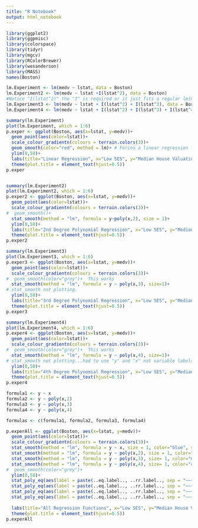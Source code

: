 ```yaml
---
title: "R Notebook"
output: html_notebook
---
```




```r
library(ggplot2)
library(ggpmisc)
library(colorspace)
library(tidyr)
library(mgcv)
library(RColorBrewer)
library(wesanderson)
library(MASS)
names(Boston)

lm.Experiment <- lm(medv ~ lstat, data = Boston)
lm.Experiment2 <- lm(medv ~ lstat +I(lstat^2), data = Boston) 
#Notice "I(lstat^2)" the "I" is required or it just fits a regular lm(medv~lstat, data=Boston)
lm.Experiment3 <- lm(medv ~ lstat + I(lstat^2) + I(lstat^3), data = Boston)
lm.Experiment4 <- lm(medv ~ lstat + I(lstat^2) + I(lstat^3) + I(lstat^4), data = Boston)

summary(lm.Experiment)
plot(lm.Experiment, which = 1:6)
p.exper <- ggplot(Boston, aes(x=lstat, y=medv))+
  geom_point(aes(color=lstat))+
  scale_colour_gradientn(colours = terrain.colors(3))+
  geom_smooth(color="red", method = lm)+ # Forces a linear regression fit.  lm=medv~lstat does not!  It gives the polynomial fit.
  ylim(0,50)+
  labs(title="Linear Regression", x="Low SES", y="Median House Valuation", color="Low SES", caption = "(based on data from Boston Database)")+
  theme(plot.title = element_text(hjust=0.5))
p.exper


summary(lm.Experiment2)
plot(lm.Experiment2, which = 1:6)
p.exper2 <- ggplot(Boston, aes(x=lstat, y=medv))+
  geom_point(aes(color=lstat))+
  scale_colour_gradientn(colours = terrain.colors(3))+
#  geom_smooth()+
  stat_smooth(method = "lm", formula = y~poly(x,2), size = 1)+
  ylim(0,50)+
  labs(title="2nd Degree Polynomial Regression", x="Low SES", y="Median House Valuation", color="Low SES", caption = "(based on data from Boston Database)")+
  theme(plot.title = element_text(hjust=0.5))
p.exper2

summary(lm.Experiment3)
plot(lm.Experiment3, which = 1:6)
p.exper3 <- ggplot(Boston, aes(x=lstat, y=medv))+
  geom_point(aes(color=lstat))+
  scale_colour_gradientn(colours = terrain.colors(3))+
#  geom_smooth(color="grey")+  This works
  stat_smooth(method = "lm", formula = y ~ poly(x,3), size=1)+
# stat_smooth not plotting.
  ylim(0,50)+
  labs(title="3rd Degree Polynomial Regression", x="Low SES", y="Median House Valuation", color="Low SES", caption = "(based on data from Boston Database)")+
  theme(plot.title = element_text(hjust=0.5))
p.exper3

summary(lm.Experiment4)
plot(lm.Experiment4, which = 1:6)
p.exper4 <- ggplot(Boston, aes(x=lstat, y=medv))+
  geom_point(aes(color=lstat))+
  scale_colour_gradientn(colours = terrain.colors(3))+
#  geom_smooth(color="grey")+  This works
  stat_smooth(method = "lm", formula = y ~ poly(x,4), size=1)+
# stat_smooth not plotting...had to use "y" and "x" not variable labels...ffs
  ylim(0,50)+
  labs(title="4th Degree Polynomial Regression", x="Low SES", y="Median House Valuation", color="Low SES", caption = "(based on data from Boston Database)")+
  theme(plot.title = element_text(hjust=0.5))
p.exper4

formula1 <- y ~ x
formula2 <- y ~ poly(x,2)
formula3 <- y ~ poly(x,3)
formula4 <- y ~ poly(x,4)

formulas <- c(formula1, formula2, formula3, formula4)

p.experAll <- ggplot(Boston, aes(x=lstat, y=medv))+
  geom_point(aes(color=lstat))+
  scale_colour_gradientn(colours = terrain.colors(3))+
  stat_smooth(method = "lm", formula = y ~ x, size = 1, color="blue", se=F)+
  stat_smooth(method = "lm", formula = y ~ poly(x,2), size = 1, color="green", se=F)+
  stat_smooth(method = "lm", formula = y ~ poly(x,3), size= 1, color="mediumorchid2", se=F)+  
  stat_smooth(method = "lm", formula = y ~ poly(x,4), size= 1, color="cyan", se=F)+
#  geom_smooth(color="grey")+
  ylim(0,50)+
  stat_poly_eq(aes(label = paste(..eq.label.., ..rr.label.., sep = "~~~")),formula = formula1, eq.with.lhs = "italic(hat(y))~`=`~", parse = TRUE, label.x = 25, color="blue")+
  stat_poly_eq(aes(label = paste(..eq.label.., ..rr.label.., sep = "~~~")), formula = formula2, parse = TRUE, eq.with.lhs = "italic(hat(y))~`=`~", label.y = 40, label.x = 25, color="green")+
  stat_poly_eq(aes(label = paste(..eq.label.., ..rr.label.., sep = "~~~")), formula = formula3, parse = TRUE, eq.with.lhs = "italic(hat(y))~`=`~", label.y = 32, label.x = 25, color="mediumorchid2")+
  stat_poly_eq(aes(label = paste(..eq.label.., ..rr.label.., sep = "~~~")), formula = formula4, parse = TRUE, eq.with.lhs = "italic(hat(y))~`=`~", label.y = 1, label.x= 20, color="cyan")+
  
  labs(title="All Regression Functions", x="Low SES", y="Median House Valuation", color="Low SES", caption = "(based on data from Boston Database)")+
  theme(plot.title = element_text(hjust=0.5))
p.experAll

```
```r

```
```r

```

